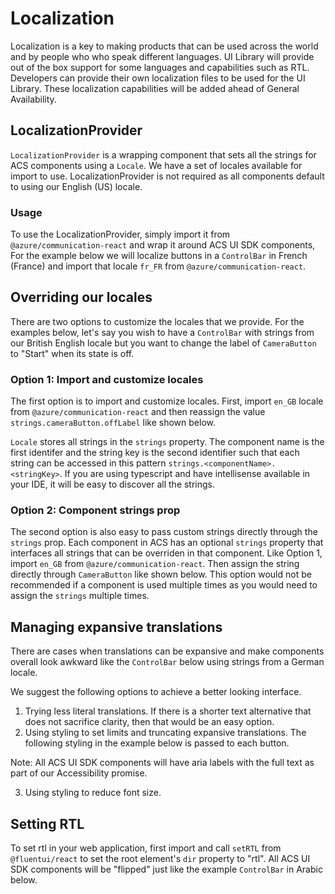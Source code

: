 

<Meta id="localization" title="Localization" />

# Localization

Localization is a key to making products that can be used across the world and by people who who speak different languages.
UI Library will provide out of the box support for some languages and capabilities such as RTL.
Developers can provide their own localization files to be used for the UI Library.
These localization capabilities will be added ahead of General Availability.

## LocalizationProvider

`LocalizationProvider` is a wrapping component that sets all the strings for ACS components using a `Locale`. We have a set of
locales available for import to use. LocalizationProvider is not required as all components default to using our English (US) locale.

### Usage

To use the LocalizationProvider, simply import it from `@azure/communication-react` and wrap it around ACS UI SDK components,
For the example below we will localize buttons in a `ControlBar` in French (France) and import that locale `fr_FR` from `@azure/communication-react`.

<Source code={LocalizationProviderSnippetText} />

<Canvas withSource="none">
  <LocalizationProviderSnippet />
</Canvas>

## Overriding our locales

There are two options to customize the locales that we provide. For the examples below, let's say you wish to have a `ControlBar`
with strings from our British English locale but you want to change the label of `CameraButton` to "Start" when its state is off.

### Option 1: Import and customize locales

The first option is to import and customize locales. First, import `en_GB` locale from `@azure/communication-react` and then reassign the
value `strings.cameraButton.offLabel` like shown below.

<Source code={CustomLocaleSnippetText} />

<Canvas withSource="none">
  <CustomLocaleSnippet />
</Canvas>

`Locale` stores all strings in the `strings` property. The component name is the first identifer and the string key is the second identifier such
that each string can be accessed in this pattern `strings.<componentName>.<stringKey>`. If you are using typescript and have intellisense available
in your IDE, it will be easy to discover all the strings.

### Option 2: Component strings prop

The second option is also easy to pass custom strings directly through the `strings` prop. Each component in ACS has an optional `strings`
property that interfaces all strings that can be overriden in that component. Like Option 1, import `en_GB` from `@azure/communication-react`.
Then assign the string directly through `CameraButton` like shown below. This option would not be recommended if a component is used multiple
times as you would need to assign the `strings` multiple times.

<Source code={StringsPropertySnippetText} />

<Canvas withSource="none">
  <StringsPropertySnippet />
</Canvas>

## Managing expansive translations

There are cases when translations can be expansive and make components overall look awkward like the `ControlBar` below using strings from a German locale.

<Canvas withSource="none">
  <LongTranslationsSnippet />
</Canvas>

We suggest the following options to achieve a better looking interface.

1. Trying less literal translations. If there is a shorter text alternative that does not sacrifice clarity, then that would be an easy option.
2. Using styling to set limits and truncating expansive translations. The following styling in the example below is passed to each button.

<Source code={TruncationSnippetText} />
<Canvas withSource="none">
  <TruncationSnippet />
</Canvas>
Note: All ACS UI SDK components will have aria labels with the full text as part of our Accessibility promise.

3. Using styling to reduce font size.

## Setting RTL

To set rtl in your web application, first import and call `setRTL` from `@fluentui/react` to set the root element's `dir` property to "rtl".
All ACS UI SDK components will be "flipped" just like the example `ControlBar` in Arabic below.

<Source code={SetRTLSnippetText} />

<!-- Snippet is not actually using setRTL in this canvas because it would set the entire doc page and all the canvas examples to be RTL -->

<Canvas withSource="none">
  <SetRTLForCanvasSnippet />
</Canvas>
